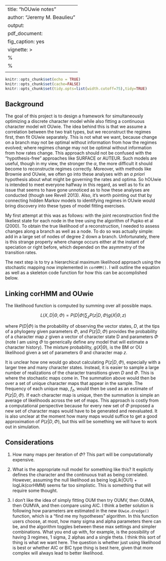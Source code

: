 
---
title: "hOUwie notes"
author: "Jeremy M. Beaulieu"
output:
  pdf_document: 
    fig_caption: yes
vignette: >
   %\VignetteEngine{knitr::rmarkdown}
   %\VignetteIndexEntry{Sketching out corHMM + OUwie model}
   \usepackage[utf8]{inputenc}
---

```r
knitr::opts_chunk$set(echo = TRUE)
knitr::opts_chunk$set(cache=FALSE)
knitr::opts_chunk$set(tidy.opts=list(width.cutoff=75),tidy=TRUE)
```

## Background

The goal of this project is to design a framework for simultaneously optimizing a discrete character model while also fitting a continuous character model wit OUwie. The idea behind this is that we assume a correlation between the two trait types, but we reconstruct the regimes first, then fit OUwie separately. This is not what we want, because change on a branch may not be optimal without information from how the regimes evolved; where regimes change may not be optimal without information from how rates change. This approach should not be confused with the "hypothesis-free" approaches like SURFACE or AUTEUR. Such models are useful, though in my view, the stronger the $\alpha$, the more difficult it should become to reconstructe regimes correctly. Moreover, with methods like Brownie and OUwie, we often go into these analyses with an *a priori* hypothesis about what might be governing the rates and optima. So hOUwie is intended to meet everyone halfway in this regard, as well as to fix an issue that seems to have gone unnoticed as to how these analyses are conducted (though see Revell 2013). Also, it's worth pointing out that by connecting hidden Markov models to identifying regimes in OUwie would bring discovery into these types of model fitting exercises.

My first attempt at this was as follows: with the joint reconstruction find the likeliest state for each node in the tree using the algorithm of Pupko et al (2000). To obtain the true likelihood of a reconstruction, I needed to assess changes along a branch as well as a node. To do so was actually simple: add in a large set of nodes of degree 2 down a branch. Unfortunately, there is this strange property where change occurs either at the instant of speciation or right before, which depended on the asymmetry of the transition rates. 

The next step is to try a hierarchical maximum likelihood approach using the stochastic mapping now implemented in `corHMM()`. I will outline the equation as well as a skeleton code function for how this can be accomplished below. 

## Linking corHMM and OUwie

The likelihood function is computed by summing over all possible maps.

$$L(X,D|\Theta,\Phi) = P(D|\Phi)\sum_{z}{P(z|D,\Phi)g(X|\Theta, z)}$$

where $P(D|\Phi)$ is the probability of observing the vector states, *D*, at the tips of a phylogeny given parameters $\Phi$, and $P(z|D,\Phi)$ provides the probability of a character map *z* given a vector of character state D and parameters $\Phi$ (note I am using $\Phi$ to generically define any model that will estimate a character history). The mixture probability, $g(X|\Theta)$, is the BM or OU likelihood given a set of parameters $\Theta$ and character map *z*. 

It is unclear how one would go about calculating $P(z|D,\Phi)$, especially with a larger tree and many character states. Instead, it is easier to sample a large number of realizations of the character transitions given *D* and $\Phi$. This is where the stochastic maps come in. The summation above would then be over a set of unique character maps that appear in the sample. The frequency of each unique map, $f_z$, would then be used as an estimate of $P(z|D,\Phi)$. If each character map is unique, then the summation is simple an average of likelihoods across the set of maps. This approach is costly from a computational perspective because for every new set of $\Phi$ proposed a new set of character maps would have to be generated and reevaluated. It is also unclear at the moment how many maps would suffice to get a good approximation of $P(z|D,\Phi)$, but this will be something we will have to work out in simulation.


## Considerations

1. How many maps per iteration of $\Phi$? This part will be computationally expensive.

2. What is the appropriate null model for something like this? It explictly defines the character and the continuous trait as being correlated. However, assuming the null likelihood as being logLik(OU1) + logLik(corHMM) seems far too simplistic. This is something that will require some thought.

3. I don't like the idea of simply fitting OUM then try OUMV, then OUMA, then OUMVA, and then compare using AIC. I think a better solution is following how parameters are estimated in the new `OUwie.dredge()` function, which is a "find me my hypotheses" algorithm. In this function users choose, at most, how many sigma and alpha parameters there can be, and the algorithm toggles between these max settings and simpler combinations. What you end up with, for example, is the possibility of having 3 regimes, 1 sigma, 2 alphas and a single theta. I think this sort of thing is what we want here. The question is whether just using likelihood is best or whether AIC or BIC type thing is best here, given that more complex will always lead to better likelihood.








